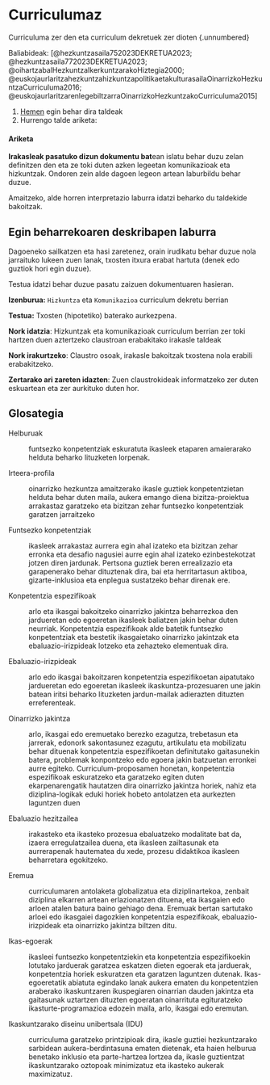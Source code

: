# Curriculumaz

Curriculuma zer den eta curriculum dekretuek zer dioten {.unnumbered}

Baliabideak: [@hezkuntzasaila752023DEKRETUA2023; @hezkuntzasaila772023DEKRETUA2023; @oihartzabalHezkuntzaIkerkuntzarakoHiztegia2000; @euskojaurlaritzahezkuntzahizkuntzapolitikaetakulturasailaOinarrizkoHezkuntzaCurriculuma2016; @euskojaurlaritzarenlegebiltzarraOinarrizkoHezkuntzakoCurriculuma2015]

1.  [Hemen](https://mypads2.framapad.org/mypads/?/mypads/group/hdib-2024-ox4cqz9z1/pad/view/00-hdib24-taldeak-sortu-j34crz9ts "eskatu pasahitza irakasleari") egin behar dira taldeak
2.  Hurrengo talde ariketa:

::: callout-warning
#### Ariketa

**Irakasleak pasatuko dizun dokumentu bat**ean islatu behar duzu zelan definitzen den eta ze toki duten azken legeetan komunikazioak eta hizkuntzak. Ondoren zein alde dagoen legeon artean laburbildu behar duzue.

Amaitzeko, alde horren interpretazio laburra idatzi beharko du taldekide bakoitzak.
:::

::: callout-note
## Egin beharrekoaren deskribapen laburra

Dagoeneko sailkatzen eta hasi zaretenez, orain irudikatu behar duzue nola jarraituko lukeen zuen lanak, txosten itxura erabat hartuta (denek edo guztiok hori egin duzue).

Testua idatzi behar duzue pasatu zaizuen dokumentuaren hasieran.

**Izenburua:** `Hizkuntza` eta `Komunikazioa` curriculum dekretu berrian

**Testua:** Txosten (hipotetiko) baterako aurkezpena.

**Nork idatzia**: Hizkuntzak eta komunikazioak curriculum berrian zer toki hartzen duen aztertzeko claustroan erabakitako irakasle taldeak

**Nork irakurtzeko**: Claustro osoak, irakasle bakoitzak txostena nola erabili erabakitzeko.

**Zertarako ari zareten idazten**: Zuen claustrokideak informatzeko zer duten eskuartean eta zer aurkituko duten hor.
:::

## Glosategia

Helburuak

:   funtsezko konpetentziak eskuratuta ikasleek etaparen amaierarako helduta beharko lituzketen lorpenak.

Irteera-profila

:   oinarrizko hezkuntza amaitzerako ikasle guztiek konpetentzietan helduta behar duten maila, aukera emango diena bizitza-proiektua arrakastaz garatzeko eta bizitzan zehar funtsezko konpetentziak garatzen jarraitzeko

Funtsezko konpetentziak

:   ikasleek arrakastaz aurrera egin ahal izateko eta bizitzan zehar erronka eta desafio nagusiei aurre egin ahal izateko ezinbestekotzat jotzen diren jardunak. Pertsona guztiek beren errealizazio eta garapenerako behar dituztenak dira, bai eta herritartasun aktiboa, gizarte-inklusioa eta enplegua sustatzeko behar direnak ere.

Konpetentzia espezifikoak

:   arlo eta ikasgai bakoitzeko oinarrizko jakintza beharrezkoa den jardueretan edo egoeretan ikasleek baliatzen jakin behar duten neurriak. Konpetentzia espezifikoak alde batetik funtsezko konpetentziak eta bestetik ikasgaietako oinarrizko jakintzak eta ebaluazio-irizpideak lotzeko eta zehazteko elementuak dira.

Ebaluazio-irizpideak

:   arlo edo ikasgai bakoitzaren konpetentzia espezifikoetan aipatutako jardueretan edo egoeretan ikasleek ikaskuntza-prozesuaren une jakin batean iritsi beharko lituzketen jardun-mailak adierazten dituzten erreferenteak.

Oinarrizko jakintza

:   arlo, ikasgai edo eremuetako berezko ezagutza, trebetasun eta jarrerak, edonork sakontasunez ezagutu, artikulatu eta mobilizatu behar dituenak konpetentzia espezifikoetan definitutako gaitasunekin batera, problemak konpontzeko edo egoera jakin batzuetan erronkei aurre egiteko. Curriculum-proposamen honetan, konpetentzia espezifikoak eskuratzeko eta garatzeko egiten duten ekarpenarengatik hautatzen dira oinarrizko jakintza horiek, nahiz eta diziplina-logikak eduki horiek hobeto antolatzen eta aurkezten laguntzen duen

Ebaluazio hezitzailea

:   irakasteko eta ikasteko prozesua ebaluatzeko modalitate bat da, izaera erregulatzailea duena, eta ikasleen zailtasunak eta aurrerapenak hautematea du xede, prozesu didaktikoa ikasleen beharretara egokitzeko.

Eremua

:   curriculumaren antolaketa globalizatua eta diziplinartekoa, zenbait diziplina elkarren artean erlazionatzen dituena, eta ikasgaien edo arloen atalen batura baino gehiago dena. Eremuak bertan sartutako arloei edo ikasgaiei dagozkien konpetentzia espezifikoak, ebaluazio-irizpideak eta oinarrizko jakintza biltzen ditu.

Ikas-egoerak

:   ikasleei funtsezko konpetentziekin eta konpetentzia espezifikoekin lotutako jarduerak garatzea eskatzen dieten egoerak eta jarduerak, konpetentzia horiek eskuratzen eta garatzen laguntzen dutenak. Ikas-egoeretatik abiatuta egindako lanak aukera ematen du konpetentzien araberako ikaskuntzaren ikuspegiaren oinarrian dauden jakintza eta gaitasunak uztartzen dituzten egoeratan oinarrituta egituratzeko ikasturte-programazioa edozein maila, arlo, ikasgai edo eremutan.

Ikaskuntzarako diseinu unibertsala (IDU)

:   curriculuma garatzeko printzipioak dira, ikasle guztiei hezkuntzarako sarbidean aukera-berdintasuna ematen dietenak, eta haien helburua benetako inklusio eta parte-hartzea lortzea da, ikasle guztientzat ikaskuntzarako oztopoak minimizatuz eta ikasteko aukerak maximizatuz.
